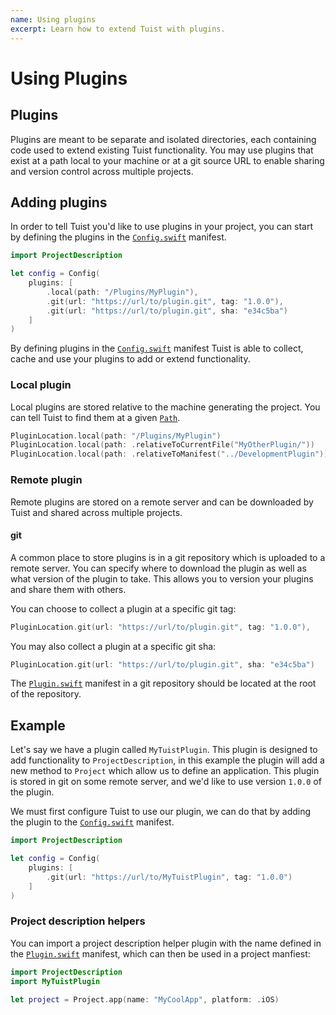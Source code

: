 ```yaml
---
name: Using plugins
excerpt: Learn how to extend Tuist with plugins.
---
```


# Using Plugins

## Plugins

Plugins are meant to be separate and isolated directories, each containing code used to extend existing Tuist functionality. 
You may use plugins that exist at a path local to your machine or at a git source URL to enable sharing and version control across multiple projects.

## Adding plugins

In order to tell Tuist you'd like to use plugins in your project, you can start by defining the plugins in the [`Config.swift`](/docs/usage/config/) manifest.

```swift
import ProjectDescription

let config = Config(
    plugins: [
        .local(path: "/Plugins/MyPlugin"),
        .git(url: "https://url/to/plugin.git", tag: "1.0.0"),
        .git(url: "https://url/to/plugin.git", sha: "e34c5ba")
    ]
)
```

By defining plugins in the [`Config.swift`](/docs/usage/config/) manifest Tuist is able to collect, cache and use your plugins to add or extend functionality.

### Local plugin

Local plugins are stored relative to the machine generating the project. You can tell Tuist to find them at a given [`Path`](/docs/usage/project-description/). 

```swift
PluginLocation.local(path: "/Plugins/MyPlugin")
PluginLocation.local(path: .relativeToCurrentFile("MyOtherPlugin/"))
PluginLocation.local(path: .relativeToManifest("../DevelopmentPlugin"))
```

### Remote plugin

Remote plugins are stored on a remote server and can be downloaded by Tuist and shared across multiple projects.

#### git

A common place to store plugins is in a git repository which is uploaded to a remote server. You can specify where to download the plugin as well as what version of the plugin to take.
This allows you to version your plugins and share them with others.

You can choose to collect a plugin at a specific git tag:

```swift
PluginLocation.git(url: "https://url/to/plugin.git", tag: "1.0.0"),
```

You may also collect a plugin at a specific git sha:

```swift
PluginLocation.git(url: "https://url/to/plugin.git", sha: "e34c5ba")
```

The [`Plugin.swift`](/docs/plugins/creating-plugins/) manifest in a git repository should be located at the root of the repository.

## Example

Let's say we have a plugin called `MyTuistPlugin`. This plugin is designed to add functionality to `ProjectDescription`, in this example the plugin will add a new method to `Project` which allow us to define an application.
This plugin is stored in git on some remote server, and we'd like to use version `1.0.0` of the plugin.

We must first configure Tuist to use our plugin, we can do that by adding the plugin to the [`Config.swift`](/docs/usage/config/) manifest.

```swift
import ProjectDescription

let config = Config(
    plugins: [
        .git(url: "https://url/to/MyTuistPlugin", tag: "1.0.0")
    ]
)
```

### Project description helpers

You can import a project description helper plugin with the name defined in the [`Plugin.swift`](/docs/plugins/creating-plugins/) manifest, which can then be used in a project manfiest:

```swift
import ProjectDescription
import MyTuistPlugin

let project = Project.app(name: "MyCoolApp", platform: .iOS)
```
